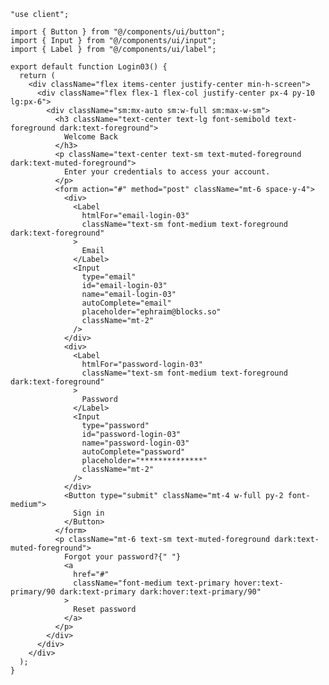 ````tsx
"use client";

import { Button } from "@/components/ui/button";
import { Input } from "@/components/ui/input";
import { Label } from "@/components/ui/label";

export default function Login03() {
  return (
    <div className="flex items-center justify-center min-h-screen">
      <div className="flex flex-1 flex-col justify-center px-4 py-10 lg:px-6">
        <div className="sm:mx-auto sm:w-full sm:max-w-sm">
          <h3 className="text-center text-lg font-semibold text-foreground dark:text-foreground">
            Welcome Back
          </h3>
          <p className="text-center text-sm text-muted-foreground dark:text-muted-foreground">
            Enter your credentials to access your account.
          </p>
          <form action="#" method="post" className="mt-6 space-y-4">
            <div>
              <Label
                htmlFor="email-login-03"
                className="text-sm font-medium text-foreground dark:text-foreground"
              >
                Email
              </Label>
              <Input
                type="email"
                id="email-login-03"
                name="email-login-03"
                autoComplete="email"
                placeholder="ephraim@blocks.so"
                className="mt-2"
              />
            </div>
            <div>
              <Label
                htmlFor="password-login-03"
                className="text-sm font-medium text-foreground dark:text-foreground"
              >
                Password
              </Label>
              <Input
                type="password"
                id="password-login-03"
                name="password-login-03"
                autoComplete="password"
                placeholder="**************"
                className="mt-2"
              />
            </div>
            <Button type="submit" className="mt-4 w-full py-2 font-medium">
              Sign in
            </Button>
          </form>
          <p className="mt-6 text-sm text-muted-foreground dark:text-muted-foreground">
            Forgot your password?{" "}
            <a
              href="#"
              className="font-medium text-primary hover:text-primary/90 dark:text-primary dark:hover:text-primary/90"
            >
              Reset password
            </a>
          </p>
        </div>
      </div>
    </div>
  );
}
````